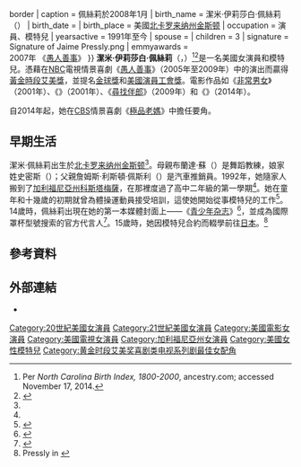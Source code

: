 {{noteTA
|G1=Movie
|G2=Tv
|G3=Show
|T=zh-tw:潔米·佩絲莉;zh-hk:珍美·柏諾斯莉;zh-cn:杰米·普莱斯利;
|1=zh-tw:潔米;zh-hk:珍美;zh-cn:杰米;
|2=zh-tw:佩絲莉;zh-hk:柏諾斯莉;zh-cn:普莱斯利;
}}
{{Infobox entertainer
| type         = 女演員
| name         = 潔米·佩絲莉
| foreignname  = {{lang|en|Jaime Pressly}}
| image        = Jaime Pressly LF.JPG{{!}}border
| caption      = 佩絲莉於2008年1月
| birth_name   = 潔米·伊莉莎白·佩絲莉<br>（{{lang|en|Jaime Elizabeth Pressly}}）
| birth_date   = {{birth date and age|mf=yes|1977|07|30}}
| birth_place  = 美國[[北卡罗来纳州|北卡罗来纳州]][[金斯顿_(北卡罗来纳州)|金斯顿]]
| occupation   = 演員、模特兒
| yearsactive  = 1991年至今
| spouse       = {{marriage|西姆蘭·辛格|2009|2011}}
| children     = 3
| signature    = Signature of Jaime Pressly.png
| emmyawards   = '''{{le|黃金時段艾美獎喜劇類最佳女配角|Primetime Emmy Award for Outstanding Supporting Actress in a Comedy Series|喜劇類最佳女配角}}'''<br>2007年 《[[愚人善事|愚人善事]]》
}}
'''潔米·伊莉莎白·佩絲莉'''（{{lang-en|Jaime Elizabeth Pressl}}，{{bd|1977年|7月30日}}）<ref>Per ''North Carolina Birth Index, 1800-2000'', ancestry.com; accessed November 17, 2014.</ref><ref name=tvg>{{cite magazine| url=https://www.tvguide.com/celebrities/jaime-pressly/bio/155237/| title= Jaime Pressly| magazine=TVGuide.com| access-date= 2016-04-25| archive-url= https://web.archive.org/web/20150106063332/http://www.tvguide.com/celebrities/jaime-pressly/bio/155237 | archive-date= 2015-01-06}}</ref>是一名美國女演員和模特兒。憑藉在[[全国广播公司|NBC]]電視情景喜劇《[[愚人善事|愚人善事]]》（2005年至2009年）中的演出而贏得[[黃金時段艾美獎|黃金時段艾美獎]]{{le|黃金時段艾美獎喜劇類最佳女配角|Primetime Emmy Award for Outstanding Supporting Actress in a Comedy Series|喜劇類最佳女配角}}，並提名[[金球獎|金球獎]]和[[美國演員工會獎|美國演員工會獎]]。電影作品如《[[非常男女_(電影)|非常男女]]》（2001年）、《{{le|傻喬歷險記|Joe Dirt}}》（2001年）、《[[尋找伴郎|尋找伴郎]]》（2009年）和《{{le|鬼屋電影2|A Haunted House 2}}》（2014年）。

自2014年起，她在[[CBS_(電視網)|CBS]]情景喜劇《[[極品老媽|極品老媽]]》中擔任要角。

== 早期生活 ==
潔米·佩絲莉出生於[[北卡罗来纳州|北卡罗来纳州]][[金斯顿_(北卡罗来纳州)|金斯顿]]<ref name=tvg />。母親布蘭達·蘇（{{lang|en|Brenda Sue}}）是舞蹈教練，娘家姓史密斯（{{lang|en|Smith}}）；父親詹姆斯·利斯頓·佩斯利（{{lang|en|James Liston Pressly}}）是汽車推銷員。1992年，她隨家人搬到了[[加利福尼亞州|加利福尼亞州]][[科斯塔梅薩|科斯塔梅薩]]，在那裡度過了高中二年級的第一學期<ref name=Playboy />。她在童年和十幾歲的初期就曾為體操運動員接受培訓，這使她開始從事模特兒的工作<ref>{{cite web|first=Robert W.|last=Butler|url=http://www.deseretnews.com/article/705291954/Is-Jaime-Pressly-too-sexy-or-too-funny.html|title=Is Jaime Pressly too sexy or too funny?|newspaper=[[Deseret_News|Deseret News]]|publisher=[[Deseret_Management_Corporation|Deseret Management Corporation]]|location=Salt Lake City, Utah|date=2009-03-19|access-date=2017-03-25|archive-date=2018-09-27|archive-url=https://web.archive.org/web/20180927104002/https://www.deseretnews.com/article/705291954/Is-Jaime-Pressly-too-sexy-or-too-funny.html|dead-url=no}}</ref>。14歲時，佩絲莉出現在她的第一本媒體封面上——《[[青少年杂志|青少年杂志]]》<ref>{{cite web|first=Scott|last=Huver|url=http://www.nbcmiami.com/blogs/popcornbiz/Jaime-Pressly-Knows-What-It-Means-to-Be-a-Hateable-Teenage-Daughter-134683358.html|title=Jaime- Pressly Knows What It Means to Be a Hateable Teenage Daughter|website=[[NBC_Miami|NBC Miami]]|publisher=[[NBCUniversal|NBCUniversal]]|location=Miami, Florida|date=2011-11-29|access-date=2017-03-25|archive-date=2018-09-10|archive-url=https://web.archive.org/web/20180910014502/https://www.nbcmiami.com/blogs/popcornbiz/Jaime-Pressly-Knows-What-It-Means-to-Be-a-Hateable-Teenage-Daughter-134683358.html|dead-url=no}}</ref>，並成為國際罩杯型號搜索的官方代言人<ref>{{cite web|first=Alexandra|last=Anastasio|url=http://bellanyc.com/jaime-pressly-living-life-on-her-own-terms/|work=Bella|location=New York City|title=Jaime Pressly: Living Life on Her Own Terms|date=2016-06-09|access-date=2017-03-25|archive-date=2017-07-12|archive-url=https://web.archive.org/web/20170712123751/http://bellanyc.com/jaime-pressly-living-life-on-her-own-terms/|dead-url=no}}</ref>。15歲時，她因模特兒合約而輟學前往[[日本|日本]]。<ref name=Playboy>Pressly in {{cite news| first=Stephen |last= Rebello| url = http://www.playboy.com/magazine/20q_archive/jaime-pressly.html |title= 2Q: Jaime Pressly|work=[[花花公子|Playboy]] | access-date= 2007-11-02| archive-url = https://web.archive.org/web/20090326021348/http://www.playboy.com/magazine/20q_archive/jaime-pressly.html | archive-date= 2009-03-26}}</ref>

== 參考資料 ==
{{Reflist|30em}}

== 外部連結 ==
* {{IMDb name|0005326}}

{{黄金时段艾美奖最佳喜剧类电视系列剧女配角}}
{{Authority control}}

{{DEFAULTSORT:Pressly, Jaime}}
[[Category:20世紀美國女演員|Category:20世紀美國女演員]]
[[Category:21世紀美國女演員|Category:21世紀美國女演員]]
[[Category:美國電影女演員|Category:美國電影女演員]]
[[Category:美國電視女演員|Category:美國電視女演員]]
[[Category:加利福尼亞州女演員|Category:加利福尼亞州女演員]]
[[Category:美國女性模特兒|Category:美國女性模特兒]]
[[Category:黄金时段艾美奖喜剧类电视系列剧最佳女配角|Category:黄金时段艾美奖喜剧类电视系列剧最佳女配角]]
